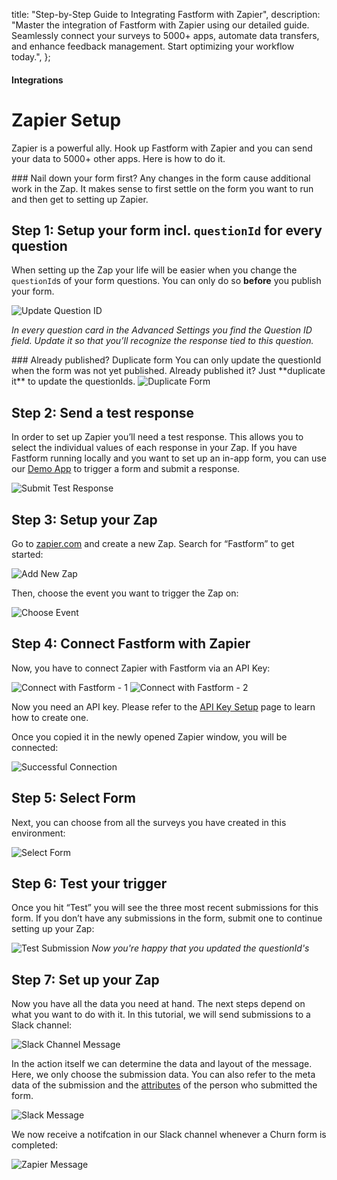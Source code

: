 

  title: "Step-by-Step Guide to Integrating Fastform with Zapier",
  description: "Master the integration of Fastform with Zapier using our detailed guide. Seamlessly connect your surveys to 5000+ apps, automate data transfers, and enhance feedback management. Start optimizing your workflow today.",
};

#### Integrations

# Zapier Setup

Zapier is a powerful ally. Hook up Fastform with Zapier and you can send your data to 5000+ other apps. Here is how to do it.

<Note>
  ### Nail down your form first? 
  Any changes in the form cause additional work in the Zap. It makes sense to first settle on the form you
  want to run and then get to setting up Zapier.
</Note>

## Step 1: Setup your form incl. `questionId` for every question

When setting up the Zap your life will be easier when you change the `questionId`s of your form questions. You can only do so **before** you publish your form.

<Image
  src={UpdateQuestionId}
  alt="Update Question ID"
  quality="100"
  className="rounded-lg max-w-full sm:max-w-3xl"
/>

_In every question card in the Advanced Settings you find the Question ID field. Update it so that you’ll recognize the response tied to this question._

<Note>
  ### Already published? Duplicate form 
  You can only update the questionId when the form was not yet published. Already published it? Just **duplicate
  it** to update the questionIds.
  <Image
    src={DuplicateSurvey}
    alt="Duplicate Form"
    quality="100"
    className="rounded-lg max-w-full sm:max-w-3xl"
  />
</Note>

## Step 2: Send a test response

In order to set up Zapier you’ll need a test response. This allows you to select the individual values of each response in your Zap. If you have Fastform running locally and you want to set up an in-app form, you can use our [Demo App](/docs/contributing/demo) to trigger a form and submit a response.

<Image
  src={SubmitTestResponse}
  alt="Submit Test Response"
  quality="100"
  className="rounded-lg max-w-full sm:max-w-3xl"
/>

## Step 3: Setup your Zap

Go to [zapier.com](https://zapier.com) and create a new Zap. Search for “Fastform” to get started:

<Image src={AddNewZap} alt="Add New Zap" quality="100" className="rounded-lg max-w-full sm:max-w-3xl" />

Then, choose the event you want to trigger the Zap on:

<Image src={ChooseEvent} alt="Choose Event" quality="100" className="rounded-lg max-w-full sm:max-w-3xl" />

## Step 4: Connect Fastform with Zapier

Now, you have to connect Zapier with Fastform via an API Key:

<Image
  src={ConnectWithFB1}
  alt="Connect with Fastform - 1"
  quality="100"
  className="rounded-lg max-w-full sm:max-w-3xl"
/>
<Image
  src={ConnectWithFB2}
  alt="Connect with Fastform - 2"
  quality="100"
  className="rounded-lg max-w-full sm:max-w-3xl"
/>

Now you need an API key. Please refer to the [API Key Setup](/docs/api/management/api-key-setup) page to learn how to create one.

Once you copied it in the newly opened Zapier window, you will be connected:

<Image
  src={SuccessConnection}
  alt="Successful Connection"
  quality="100"
  className="rounded-lg max-w-full sm:max-w-3xl"
/>

## Step 5: Select Form

Next, you can choose from all the surveys you have created in this environment:

<Image src={SelectSurvey} alt="Select Form" quality="100" className="rounded-lg max-w-full sm:max-w-3xl" />

## Step 6: Test your trigger

Once you hit “Test” you will see the three most recent submissions for this form. If you don’t have any submissions in the form, submit one to continue setting up your Zap:

<Image
  src={TestSubmission}
  alt="Test Submission"
  quality="100"
  className="rounded-lg max-w-full sm:max-w-3xl"
/>
_Now you're happy that you updated the questionId's_

## Step 7: Set up your Zap

Now you have all the data you need at hand. The next steps depend on what you want to do with it. In this tutorial, we will send submissions to a Slack channel:

<Image
  src={SlackChannelMsg}
  alt="Slack Channel Message"
  quality="100"
  className="rounded-lg max-w-full sm:max-w-3xl"
/>

In the action itself we can determine the data and layout of the message. Here, we only choose the submission data. You can also refer to the meta data of the submission and the [attributes](/docs/attributes/why) of the person who submitted the form.

<Image src={SlackMsg} alt="Slack Message" quality="100" className="rounded-lg max-w-full sm:max-w-3xl" />

We now receive a notifcation in our Slack channel whenever a Churn form is completed:

<Image
  src={ZapierMessage}
  alt="Zapier Message"
  quality="100"
  className="rounded-lg max-w-full sm:max-w-3xl"
/>
